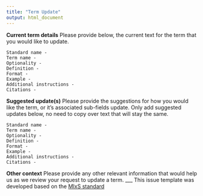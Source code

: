 ```yaml
---
title: "Term Update"
output: html_document
---
```


**Current term details**
Please provide below, the current text for the term that you would like to update.
```
Standard name - 
Term name - 
Optionality -
Definition - 
Format -
Example - 
Additional instructions - 
Citations -

```

**Suggested update(s)**
Please provide the suggestions for how you would like the term, or it's associated sub-fields update. Only add suggested updates below, no need to copy over text that will stay the same.

```
Standard name - 
Term name - 
Optionality -
Definition - 
Format -
Example - 
Additional instructions - 
Citations -
```

**Other context**
Please provide any other relevant information that would help us as we review your request to update a term.
___
This issue template was developed based on the [MIxS standard](https://github.com/GenomicsStandardsConsortium/mixs)